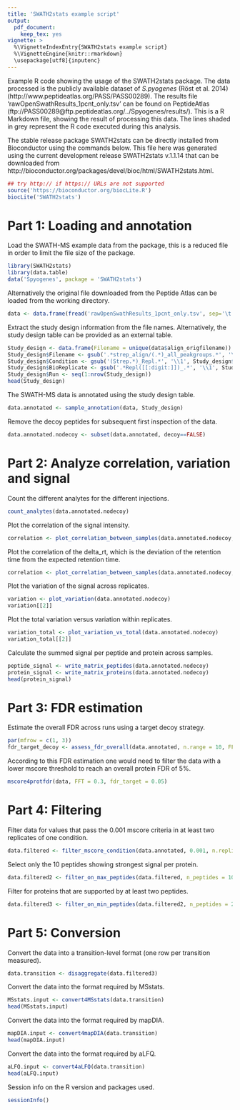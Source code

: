 ```yaml
---
title: 'SWATH2stats example script'
output: 
  pdf_document: 
    keep_tex: yes
vignette: >
  %\VignetteIndexEntry{SWATH2stats example script}
  %\VignetteEngine{knitr::rmarkdown}
  \usepackage[utf8]{inputenc}
---
```


Example R code showing the usage of the SWATH2stats package. The data processed is the publicly available dataset of *S.pyogenes* (Röst et al. 2014) (http://www.peptideatlas.org/PASS/PASS00289). The results file 'rawOpenSwathResults\_1pcnt\_only.tsv' can be found on PeptideAtlas (ftp://PASS00289@ftp.peptideatlas.org/../Spyogenes/results/).
This is a R Markdown file, showing the result of processing this data. The lines shaded in grey represent the R code executed during this analysis.

The stable release package SWATH2stats can be directly installed from Bioconductor using the commands below. This file here was generated using the current development release SWATH2stats v.1.1.14 that can be downloaded from http://bioconductor.org/packages/devel/bioc/html/SWATH2stats.html.


```r
## try http:// if https:// URLs are not supported
source('https://bioconductor.org/biocLite.R')
biocLite('SWATH2stats')
```

# Part 1: Loading and annotation

Load the SWATH-MS example data from the package, this is a reduced file in order to limit the file size of the package. 

```r
library(SWATH2stats)
library(data.table)
data('Spyogenes', package = 'SWATH2stats')
```

Alternatively the original file downloaded from the Peptide Atlas can be loaded from the working directory.

```r
data <- data.frame(fread('rawOpenSwathResults_1pcnt_only.tsv', sep='\t', header=TRUE))
```

Extract the study design information from the file names. Alternatively, the study design table can  be provided as an external table.

```r
Study_design <- data.frame(Filename = unique(data$align_origfilename))
Study_design$Filename <- gsub('.*strep_align/(.*)_all_peakgroups.*', '\\1', Study_design$Filename)
Study_design$Condition <- gsub('(Strep.*)_Repl.*', '\\1', Study_design$Filename)
Study_design$BioReplicate <- gsub('.*Repl([[:digit:]])_.*', '\\1', Study_design$Filename)
Study_design$Run <- seq(1:nrow(Study_design))
head(Study_design)
```

The SWATH-MS data is annotated using the study design table.
```r
data.annotated <- sample_annotation(data, Study_design)
```

Remove the decoy peptides for subsequent first inspection of the data.
```r
data.annotated.nodecoy <- subset(data.annotated, decoy==FALSE)
```


\newpage

# Part 2: Analyze correlation, variation and signal
Count the different analytes for the different injections.
```r
count_analytes(data.annotated.nodecoy)
```

Plot the correlation of the signal intensity.
```r
correlation <- plot_correlation_between_samples(data.annotated.nodecoy, column.values = 'Intensity')
```

Plot the correlation of the delta_rt, which is the deviation of the retention time from the expected retention time.
```r
correlation <- plot_correlation_between_samples(data.annotated.nodecoy, column.values = 'delta_rt')
```
\newpage 


Plot the variation of the signal across replicates.
```r
variation <- plot_variation(data.annotated.nodecoy)
variation[[2]]
```

Plot the total variation versus variation within replicates.
```r
variation_total <- plot_variation_vs_total(data.annotated.nodecoy)
variation_total[[2]]
```

Calculate the summed signal per peptide and protein across samples.
```r
peptide_signal <- write_matrix_peptides(data.annotated.nodecoy)
protein_signal <- write_matrix_proteins(data.annotated.nodecoy)
head(protein_signal)
```
\newpage


# Part 3: FDR estimation
Estimate the overall FDR across runs using a target decoy strategy.
```r
par(mfrow = c(1, 3))
fdr_target_decoy <- assess_fdr_overall(data.annotated, n.range = 10, FFT = 0.3, output = 'Rconsole')

```
According to this FDR estimation one would need to filter the data with a lower mscore threshold to reach an overall protein FDR of 5%. 
```r
mscore4protfdr(data, FFT = 0.3, fdr_target = 0.05)
```

# Part 4: Filtering
Filter data for values that pass the 0.001 mscore criteria in at least two replicates of one condition.
```r
data.filtered <- filter_mscore_condition(data.annotated, 0.001, n.replica = 2)
```

Select only the 10 peptides showing strongest signal per protein.
```r
data.filtered2 <- filter_on_max_peptides(data.filtered, n_peptides = 10)
```
\newpage 


Filter for proteins that are supported by at least two peptides.
```r
data.filtered3 <- filter_on_min_peptides(data.filtered2, n_peptides = 2)
```


# Part 5: Conversion
Convert the data into a transition-level format (one row per transition measured). 

```r
data.transition <- disaggregate(data.filtered3)
```

Convert the data into the format required by MSstats.
```r
MSstats.input <- convert4MSstats(data.transition)
head(MSstats.input)
```

Convert the data into the format required by mapDIA.
```r
mapDIA.input <- convert4mapDIA(data.transition)
head(mapDIA.input)
```

Convert the data into the format required by aLFQ.
```r
aLFQ.input <- convert4aLFQ(data.transition)
head(aLFQ.input)
```

Session info on the R version and packages used.
```r
sessionInfo()
```

